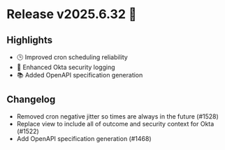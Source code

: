 # Release v2025.6.32 🚀

## Highlights

- 🕒 Improved cron scheduling reliability
- 🔐 Enhanced Okta security logging
- 📚 Added OpenAPI specification generation

## Changelog

* Removed cron negative jitter so times are always in the future (#1528)
* Replace view to include all of outcome and security context for Okta (#1522)
* Add OpenAPI specification generation (#1468)

